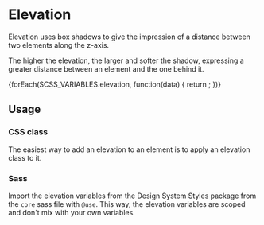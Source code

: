 
<Meta of={ElevationStories} />

# Elevation

<div className="lead">
  Elevation uses box shadows to give the impression of a distance between two elements along the
  z-axis.
</div>

The higher the elevation, the larger and softer the shadow, expressing a greater distance between an element and the one behind it.

<div className="elevation-container">
  {forEach(SCSS_VARIABLES.elevation, function(data) {
    return <ElevationTile key={data.key} level={data.key} />;
  })}
</div>

## Usage

### CSS class

The easiest way to add an elevation to an element is to apply an elevation class to it.

<Canvas of={ElevationStories.Default} sourceState="shown" />

### Sass

Import the elevation variables from the Design System Styles package from the `core` sass file with `@use`. This way, the elevation variables are scoped and don't mix with your own variables.

<Source
  code={SampleUse}
  language="scss"
/>
